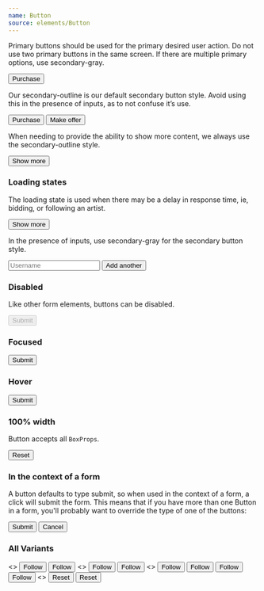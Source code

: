 ```yaml
---
name: Button
source: elements/Button
---
```


Primary buttons should be used for the primary desired user action. Do not use
two primary buttons in the same screen. If there are multiple primary options,
use secondary-gray.

<Playground>
  <Button>Purchase</Button>
</Playground>

Our secondary-outline is our default secondary button style. Avoid using this in
the presence of inputs, as to not confuse it’s use.

<Playground>
  <Flex>
    <Button mr={1}>Purchase</Button>
    <Button variant="secondaryOutline">Make offer</Button>
  </Flex>
</Playground>

When needing to provide the ability to show more content, we always use the
secondary-outline style.

<Box>
  <Button variant="secondaryOutline" width="33%">
    Show more
  </Button>
</Box>

### Loading states

The loading state is used when there may be a delay in response time, ie,
bidding, or following an artist.

<Playground>
  <Button loading>Show more</Button>
</Playground>

In the presence of inputs, use secondary-gray for the secondary button style.

<Playground>
  <Flex flexDirection="column" width="50%">
    <Input type="text" placeholder="Username" />
    <Button variant="secondaryGray" mt={1}>
      Add another
    </Button>
  </Flex>
</Playground>

### Disabled

Like other form elements, buttons can be disabled.

<Playground>
  <Button disabled>Submit</Button>
</Playground>

### Focused

<Playground>
  <Button focused>Submit</Button>
</Playground>

### Hover

<Playground>
  <Button hover>Submit</Button>
</Playground>

### 100% width

Button accepts all `BoxProps`.

<Playground>
  <Button width="100%" size="medium">
    Reset
  </Button>
</Playground>

### In the context of a form

A button defaults to type submit, so when used in the context of a form, a click
will submit the form. This means that if you have more than one Button in a
form, you'll probably want to override the type of one of the buttons:

<Playground>
  <form>
    <Button type="button" mr={1}>
      Submit
    </Button>
    <Button variant="secondaryGray">Cancel</Button>
  </form>
</Playground>

### All Variants

<Playground title="primaryBlack">
  <>
    <Button variant="primaryBlack" size="small">
      Follow
    </Button>
    <Button variant="primaryBlack" size="medium">
      Follow
    </Button>
  </>
</Playground>

<Playground title="secondaryGray">
  <>
    <Button variant="secondaryGray" size="small">
      Follow
    </Button>
    <Button variant="secondaryGray" size="medium">
      Follow
    </Button>
  </>
</Playground>

<Playground title="secondaryOutline">
  <>
    <Button variant="secondaryOutline" size="small">
      Follow
    </Button>
    <Button variant="secondaryOutline" size="medium">
      Follow
    </Button>
  </>
</Playground>

<Playground title="primaryWhite">
  <Box bg="black" p={1}>
    <Button variant="primaryWhite" size="small">
      Follow
    </Button>
    <Button variant="primaryWhite" size="medium">
      Follow
    </Button>
  </Box>
</Playground>

<Playground title="noOutline">
  <>
    <Button variant="noOutline" size="small">
      Reset
    </Button>
    <Button variant="noOutline" size="medium">
      Reset
    </Button>
  </>
</Playground>

